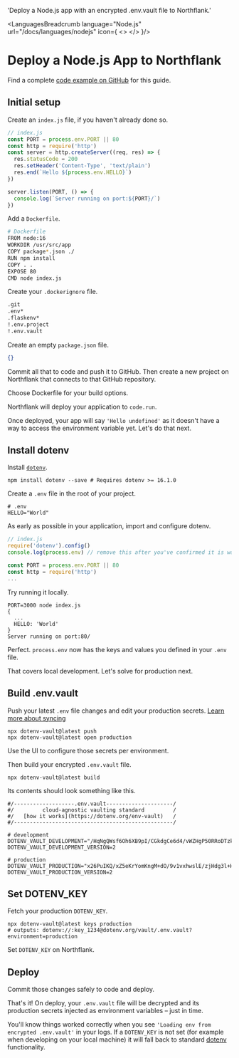 

  'Deploy a Node.js app with an encrypted .env.vault file to Northflank.'

<LanguagesBreadcrumb language="Node.js" url="/docs/languages/nodejs" icon={
  <>
    <NodeIcon className="h-9 w-9 text-[#339933]"/>
    <NorthflankIcon className="h-9 w-9 text-[#01E3C5]"/>
  </>
}/>
# Deploy a Node.js App to Northflank
<GuideHeading lead={description} />

<Note>
  Find a complete <a href="https://github.com/dotenv-org/examples/tree/master/nodejs/northflank">code example on GitHub</a> for this guide.
</Note>

## Initial setup

Create an `index.js` file, if you haven't already done so.

```js {{ title: 'index.js' }}
// index.js
const PORT = process.env.PORT || 80
const http = require('http')
const server = http.createServer((req, res) => {
  res.statusCode = 200
  res.setHeader('Content-Type', 'text/plain')
  res.end(`Hello ${process.env.HELLO}`)
})

server.listen(PORT, () => {
  console.log(`Server running on port:${PORT}/`)
})
```

Add a `Dockerfile`.

```bash {{ title: 'Dockerfile' }}
# Dockerfile
FROM node:16
WORKDIR /usr/src/app
COPY package*.json ./
RUN npm install
COPY . .
EXPOSE 80
CMD node index.js
```

Create your `.dockerignore` file.

```bash
.git
.env*
.flaskenv*
!.env.project
!.env.vault
```

Create an empty `package.json` file.

```json {{ title: 'package.json' }}
{}
```

Commit all that to code and push it to GitHub. Then create a new project on Northflank that connects to that GitHub repository.

<ScreenshotBrowser url="/assets/img/docs/northflank-create-new.png" www="northflank.com" />

Choose Dockerfile for your build options.

<ScreenshotBrowser url="/assets/img/docs/northflank-choose-docker.png" www="northflank.com" />

Northflank will deploy your application to `code.run`.

<ScreenshotBrowser url="/assets/img/docs/hello-undefined.png" www="yourapp.code.run" />

Once deployed, your app will say `'Hello undefined'` as it doesn't have a way to access the environment variable yet. Let's do that next.

## Install dotenv

Install [`dotenv`](https://github.com/motdotla/dotenv).

```shell
npm install dotenv --save # Requires dotenv >= 16.1.0
```

Create a `.env` file in the root of your project.

```shell {{ title: '.env' }}
# .env
HELLO="World"
```

As early as possible in your application, import and configure dotenv.

```js {{ title: 'index.js' }}
// index.js
require('dotenv').config()
console.log(process.env) // remove this after you've confirmed it is working

const PORT = process.env.PORT || 80
const http = require('http')
...
```

Try running it locally.

```shell
PORT=3000 node index.js
{
  ...
  HELLO: 'World'
}
Server running on port:80/
```

Perfect. `process.env` now has the keys and values you defined in your `.env` file.

That covers local development. Let's solve for production next.

## Build .env.vault

Push your latest `.env` file changes and edit your production secrets. [Learn more about syncing](/docs/tutorials/sync)

```shell
npx dotenv-vault@latest push
npx dotenv-vault@latest open production
```

Use the UI to configure those secrets per environment.

<ScreenshotBrowser url="/assets/img/docs/edit-production-value.gif" www="www.dotenv.org" />

Then build your encrypted `.env.vault` file.

```shell
npx dotenv-vault@latest build
```

Its contents should look something like this.

```shell {{ title: '.env.vault' }}
#/-------------------.env.vault---------------------/
#/         cloud-agnostic vaulting standard         /
#/   [how it works](https://dotenv.org/env-vault)   /
#/--------------------------------------------------/

# development
DOTENV_VAULT_DEVELOPMENT="/HqNgQWsf6Oh6XB9pI/CGkdgCe6d4/vWZHgP50RRoDTzkzPQk/xOaQs="
DOTENV_VAULT_DEVELOPMENT_VERSION=2

# production
DOTENV_VAULT_PRODUCTION="x26PuIKQ/xZ5eKrYomKngM+dO/9v1vxhwslE/zjHdg3l+H6q6PheB5GVDVIbZg=="
DOTENV_VAULT_PRODUCTION_VERSION=2
```

## Set DOTENV_KEY

Fetch your production `DOTENV_KEY`.

```shell
npx dotenv-vault@latest keys production
# outputs: dotenv://:key_1234@dotenv.org/vault/.env.vault?environment=production
```

Set `DOTENV_KEY` on Northflank.

<ScreenshotBrowser url="/assets/img/docs/northflank-config-vars.gif" www="northflank.com" />

## Deploy

Commit those changes safely to code and deploy.

That's it! On deploy, your `.env.vault` file will be decrypted and its production secrets injected as environment variables – just in time.

<ScreenshotBrowser url="/assets/img/docs/hello-production.png" />

You'll know things worked correctly when you see `'Loading env from encrypted .env.vault'` in your logs. If a `DOTENV_KEY` is not set (for example when developing on your local machine) it will fall back to standard [dotenv](https://github.com/motdotla/dotenv) functionality.

<ScreenshotBrowser url="/assets/img/docs/northflank-vault-logs.png" www="northflank.com logs" />

<WellDone/>

